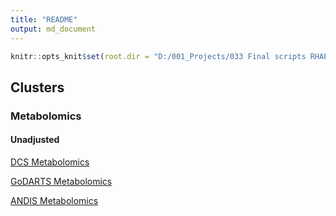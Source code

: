 ```yaml
---
title: "README"
output: md_document
---
```


```r
knitr::opts_knit$set(root.dir = "D:/001_Projects/033 Final scripts RHAPSODY/")
```

## Clusters

### Metabolomics 

#### Unadjusted
[DCS Metabolomics](https://github.com/roderickslieker/RHAPSODY/blob/master/001%20Clusters/000-DCS_GLM_metabolomics_OneVsAll.md)

[GoDARTS Metabolomics](https://github.com/roderickslieker/RHAPSODY/blob/master/001%20Clusters/000-GoDARTS_GLM_metabolomics_OneVsAll.md)

[ANDIS Metabolomics](https://github.com/roderickslieker/RHAPSODY/blob/master/001%20Clusters/000-ANDIS_GLM_metabolomics_OneVsAll_adjusted.md)
